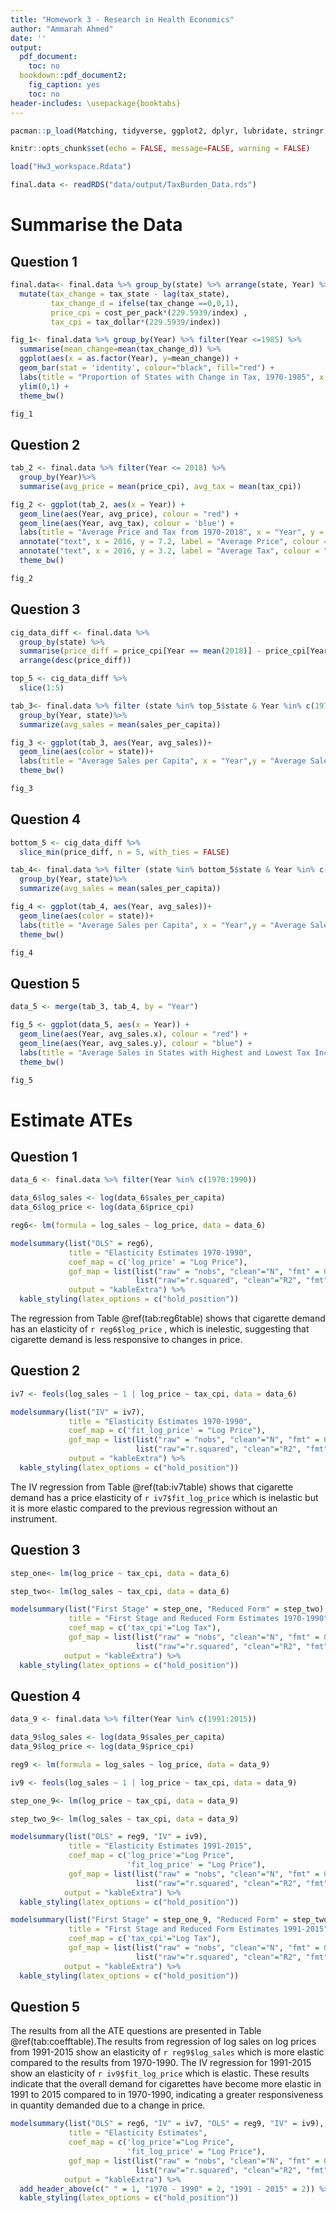 ```yaml
---
title: "Homework 3 - Research in Health Economics"
author: "Ammarah Ahmed"
date: ''
output:
  pdf_document:
    toc: no
  bookdown::pdf_document2:
    fig_caption: yes
    toc: no
header-includes: \usepackage{booktabs}
---
```


```r
pacman::p_load(Matching, tidyverse, ggplot2, dplyr, lubridate, stringr, readxl, readr, data.table, gdata, scales, kableExtra, modelsummary, fixest, imputeTS)
```

```r
knitr::opts_chunk$set(echo = FALSE, message=FALSE, warning = FALSE)
```

```r
load("Hw3_workspace.Rdata")
```

```r
final.data <- readRDS("data/output/TaxBurden_Data.rds")
```

# Summarise the Data

## Question 1

```r
final.data<- final.data %>% group_by(state) %>% arrange(state, Year) %>%
  mutate(tax_change = tax_state - lag(tax_state),
         tax_change_d = ifelse(tax_change ==0,0,1),
         price_cpi = cost_per_pack*(229.5939/index) ,
         tax_cpi = tax_dollar*(229.5939/index)) 
```


```r
fig_1<- final.data %>% group_by(Year) %>% filter(Year <=1985) %>%
  summarise(mean_change=mean(tax_change_d)) %>% 
  ggplot(aes(x = as.factor(Year), y=mean_change)) + 
  geom_bar(stat = 'identity', colour="black", fill="red") + 
  labs(title = "Proportion of States with Change in Tax, 1970-1985", x = "Year", y = "Proportion of States") +
  ylim(0,1) +
  theme_bw()
```

```r
fig_1
```

## Question 2

```r
tab_2 <- final.data %>% filter(Year <= 2018) %>% 
  group_by(Year)%>%
  summarise(avg_price = mean(price_cpi), avg_tax = mean(tax_cpi))
```
```r
fig_2 <- ggplot(tab_2, aes(x = Year)) + 
  geom_line(aes(Year, avg_price), colour = "red") + 
  geom_line(aes(Year, avg_tax), colour = 'blue') +
  labs(title = "Average Price and Tax from 1970-2018", x = "Year", y = "Average Price and Tax") +
  annotate("text", x = 2016, y = 7.2, label = "Average Price", colour = "black", size = 3) +
  annotate("text", x = 2016, y = 3.2, label = "Average Tax", colour = "black", size = 3) +
  theme_bw()
```

```r
fig_2
```

## Question 3

```r
cig_data_diff <- final.data %>%
  group_by(state) %>%
  summarise(price_diff = price_cpi[Year == mean(2018)] - price_cpi[Year == mean(1970)]) %>%
  arrange(desc(price_diff))
```
```r
top_5 <- cig_data_diff %>%
  slice(1:5)
```
```r
tab_3<- final.data %>% filter (state %in% top_5$state & Year %in% c(1970:2018))%>% 
  group_by(Year, state)%>% 
  summarize(avg_sales = mean(sales_per_capita))
```
```r
fig_3 <- ggplot(tab_3, aes(Year, avg_sales))+
  geom_line(aes(color = state))+
  labs(title = "Average Sales per Capita", x = "Year",y = "Average Sales per Capita")+
  theme_bw()
```

```r
fig_3
```

## Question 4

```r
bottom_5 <- cig_data_diff %>%
  slice_min(price_diff, n = 5, with_ties = FALSE)
```
```r
tab_4<- final.data %>% filter (state %in% bottom_5$state & Year %in% c(1970:2018))%>% 
  group_by(Year, state)%>% 
  summarize(avg_sales = mean(sales_per_capita))
```
```r
fig_4 <- ggplot(tab_4, aes(Year, avg_sales))+
  geom_line(aes(color = state))+
  labs(title = "Average Sales per Capita", x = "Year",y = "Average Sales per Capita")+
  theme_bw()
```

```r
fig_4
```

## Question 5

```r
data_5 <- merge(tab_3, tab_4, by = "Year")
```
```r
fig_5 <- ggplot(data_5, aes(x = Year)) +
  geom_line(aes(Year, avg_sales.x), colour = "red") +
  geom_line(aes(Year, avg_sales.y), colour = "blue") +
  labs(title = "Average Sales in States with Highest and Lowest Tax Increase", x = "Year", y = "Average Sales per Capita") +
  theme_bw()
```

```r
fig_5
```

# Estimate ATEs

## Question 1 
```r
data_6 <- final.data %>% filter(Year %in% c(1970:1990))
```
```r
data_6$log_sales <- log(data_6$sales_per_capita)
data_6$log_price <- log(data_6$price_cpi)

```
```r
reg6<- lm(formula = log_sales ~ log_price, data = data_6)
```

```r
modelsummary(list("OLS" = reg6),
             title = "Elasticity Estimates 1970-1990",
             coef_map = c('log_price' = "Log Price"),
             gof_map = list(list("raw" = "nobs", "clean"="N", "fmt" = 0),
                            list("raw"="r.squared", "clean"="R2", "fmt" =2)),
             output = "kableExtra") %>%
  kable_styling(latex_options = c("hold_position"))
```

The regression from Table \@ref(tab:reg6table) shows that cigarette demand has an elasticity of `r reg6$log_price` , which is inelestic, suggesting that cigarette demand is less responsive to changes in price.

## Question 2

```r
iv7 <- feols(log_sales ~ 1 | log_price ~ tax_cpi, data = data_6)
```

```r
modelsummary(list("IV" = iv7),
             title = "Elasticity Estimates 1970-1990",
             coef_map = c('fit_log_price' = "Log Price"),
             gof_map = list(list("raw" = "nobs", "clean"="N", "fmt" = 0),
                            list("raw"="r.squared", "clean"="R2", "fmt" =2)),
             output = "kableExtra") %>%
  kable_styling(latex_options = c("hold_position"))
```

The IV regression from Table \@ref(tab:iv7table) shows that cigarette demand has a price elasticity of `r iv7$fit_log_price` which is inelastic but it is more elastic compared to the previous regression without an instrument. 

## Question 3

```r
step_one<- lm(log_price ~ tax_cpi, data = data_6)
```

```r
step_two<- lm(log_sales ~ tax_cpi, data = data_6)
```

```r
modelsummary(list("First Stage" = step_one, "Reduced Form" = step_two),
             title = "First Stage and Reduced Form Estimates 1970-1990",
             coef_map = c('tax_cpi'="Log Tax"),
             gof_map = list(list("raw" = "nobs", "clean"="N", "fmt" = 0),
                            list("raw"="r.squared", "clean"="R2", "fmt" =2)),
            output = "kableExtra") %>% 
  kable_styling(latex_options = c("hold_position"))
```

## Question 4

```r
data_9 <- final.data %>% filter(Year %in% c(1991:2015))
```
```r
data_9$log_sales <- log(data_9$sales_per_capita)
data_9$log_price <- log(data_9$price_cpi)
```

```r
reg9 <- lm(formula = log_sales ~ log_price, data = data_9)
```

```r
iv9 <- feols(log_sales ~ 1 | log_price ~ tax_cpi, data = data_9)
```

```r
step_one_9<- lm(log_price ~ tax_cpi, data = data_9)
```

```r
step_two_9<- lm(log_sales ~ tax_cpi, data = data_9)
```

```r
modelsummary(list("OLS" = reg9, "IV" = iv9),
             title = "Elasticity Estimates 1991-2015",
             coef_map = c('log_price'="Log Price",
                          'fit_log_price' = "Log Price"),
             gof_map = list(list("raw" = "nobs", "clean"="N", "fmt" = 0),
                            list("raw"="r.squared", "clean"="R2", "fmt" =2)),
            output = "kableExtra") %>% 
  kable_styling(latex_options = c("hold_position"))
```

```r
modelsummary(list("First Stage" = step_one_9, "Reduced Form" = step_two_9),
             title = "First Stage and Reduced Form Estimates 1991-2015",
             coef_map = c('tax_cpi'="Log Tax"),
             gof_map = list(list("raw" = "nobs", "clean"="N", "fmt" = 0),
                            list("raw"="r.squared", "clean"="R2", "fmt" =2)),
            output = "kableExtra") %>% 
  kable_styling(latex_options = c("hold_position"))
```

## Question 5

The results from all the ATE questions are presented in Table \@ref(tab:coefftable).The results from regression of log sales on log prices from 1991-2015 show an elasticity of `r reg9$log_sales` which is more elastic compared to the results from 1970-1990. The IV regression for 1991-2015 show an elasticity of `r iv9$fit_log_price` which is elastic. These results indicate that the overall demand for cigarettes have become more elastic in 1991 to 2015 compared to in 1970-1990, indicating a greater responsiveness in quantity demanded due to a change in price. 

```r
modelsummary(list("OLS" = reg6, "IV" = iv7, "OLS" = reg9, "IV" = iv9),
             title = "Elasticity Estimates",
             coef_map = c('log_price'="Log Price",
                          'fit_log_price' = "Log Price"),
             gof_map = list(list("raw" = "nobs", "clean"="N", "fmt" = 0),
                            list("raw"="r.squared", "clean"="R2", "fmt" =2)),
            output = "kableExtra") %>% 
  add_header_above(c(" " = 1, "1970 - 1990" = 2, "1991 - 2015" = 2)) %>%
  kable_styling(latex_options = c("hold_position"))
          
```

